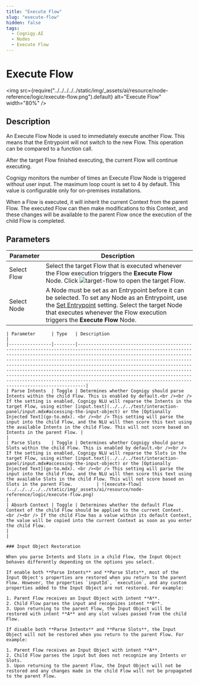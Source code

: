 ```yaml
---
title: "Execute Flow" 
slug: "execute-flow" 
hidden: false 
tags:
  - Cognigy.AI
  - Nodes
  - Execute Flow
---
```



# Execute Flow

<img src={require("../../../../../static/img/_assets/ai/resource/node-reference/logic/execute-flow.png").default} alt="Execute Flow" width="80%" />

## Description

An Execute Flow Node is used to immediately execute another Flow. This means that the Entrypoint will not switch to the new Flow. This operation can be compared to a function call.

After the target Flow finished executing, the current Flow will continue executing.

Cognigy monitors the number of times an Execute Flow Node is triggered without user input. The maximum loop count is set to 4 by default. This value is configurable only for on-premises installations.

When a Flow is executed, it will inherit the current Context from the parent Flow. The executed Flow can then make modifications to this Context, and these changes will be available to the parent Flow once the execution of the child Flow is completed.

## Parameters

| Parameter   | Description                                                                                                                                                                                                                                                      |
|-------------|------------------------------------------------------------------------------------------------------------------------------------------------------------------------------------------------------------------------------------------------------------------|
| Select Flow | Select the target Flow that is executed whenever the Flow execution triggers the **Execute Flow** Node. Click ![target-flow](../../../../../static/img/_assets/icons/target-flow.svg) to open the target Flow.                                                                 |
| Select Node | A Node must be set as an Entrypoint before it can be selected. To set any Node as an Entrypoint, use the [Set Entrypoint](../../nodes/overview.mdx) setting. Select the target Node that executes whenever the Flow execution triggers the **Execute Flow** Node. |

<CollapsibleSection title="Advanced">

    | Parameter      | Type   | Description                                                                                                                                                                                                                                                                                                                                                                                                                                                                                                                                                                       |
    |----------------|--------|-----------------------------------------------------------------------------------------------------------------------------------------------------------------------------------------------------------------------------------------------------------------------------------------------------------------------------------------------------------------------------------------------------------------------------------------------------------------------------------------------------------------------------------------------------------------------------------|
    | Parse Intents  | Toggle | Determines whether Cognigy should parse Intents within the child Flow. This is enabled by default.<br /><br /> If the setting is enabled, Cognigy NLU will reparse the Intents in the target Flow, using either [input.text](../../../test/interaction-panel/input.mdx#accessing-the-input-object) or the [Optionally Injected Text](go-to.mdx). <br /><br /> This setting will parse the input into the child Flow, and the NLU will then score this text using the available Intents in the child Flow. This will not score based on Intents in the parent Flow. |                                                                                                                                                                                                                                                                                                                                                     |
    | Parse Slots    | Toggle | Determines whether Cognigy should parse Slots within the child Flow. This is enabled by default.<br /><br /> If the setting is enabled, Cognigy NLU will reparse the Slots in the target Flow, using either [input.text](../../../test/interaction-panel/input.mdx#accessing-the-input-object) or the [Optionally Injected Text](go-to.mdx). <br /><br /> This setting will parse the input into the child Flow, and the NLU will then score this text using the available Slots in the child Flow. This will not score based on Slots in the parent Flow.         | ![execute-flow](../../../../../static/img/_assets/ai/resource/node-reference/logic/execute-flow.png)                                                                                           |
    | Absorb Context | Toggle | Determines whether the default Flow Context of the child Flow should be applied to the current Context. <br /><br /> If the child Flow has a value within its default Context, the value will be copied into the current Context as soon as you enter the child Flow.                                                                                                                                                                                                                                                                                                                 |                                                                                                                                                                                                                                                                                                                                                                                                                                                                                                                                                          |
    
    ### Input Object Restoration
    
    When you parse Intents and Slots in a child Flow, the Input Object behaves differently depending on the options you select. 
    
    If enable both **Parse Intents** and **Parse Slots**, most of the Input Object's properties are restored when you return to the parent Flow. However, the properties `inputId`, `execution`, and any custom properties added to the Input Object are not restored. For example:
    
    1. Parent Flow receives an Input Object with intent **A**.
    2. Child Flow parses the input and recognizes intent **B**.
    3. Upon returning to the parent Flow, the Input Object will be restored with intent **A** and any slot values passed from the child Flow.
    
    If disable both **Parse Intents** and **Parse Slots**, the Input Object will not be restored when you return to the parent Flow. For example:
    
    1. Parent Flow receives an Input Object with intent **A**.
    2. Child Flow parses the input but does not recognize any Intents or Slots.
    3. Upon returning to the parent Flow, the Input Object will not be restored and any changes made in the child Flow will not be propagated to the parent Flow.
    

</CollapsibleSection>

